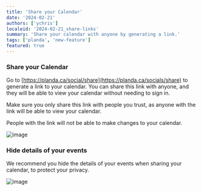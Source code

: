 ```yaml
---
title: 'Share your Calendar'
date: '2024-02-21'
authors: ['ychris']
localeid: '2024-02-21_share-links'
summary: 'Share your calendar with anyone by generating a link.'
tags: ['planda', 'new-feature']
featured: true
---
```


### Share your Calendar

Go to [https://planda.ca/social/share](https://planda.ca/socials/share) to generate a link to your calendar. You can share this link with anyone, and they will be able to view your calendar without needing to sign in.

Make sure you only share this link with people you trust, as anyone with the link will be able to view your calendar.

People with the link will not be able to make changes to your calendar.

![image](/blog/planda-share.png)


### Hide details of your events

We recommend you hide the details of your events when sharing your calendar, to protect your privacy.

![image](/blog/accesslevel1-calendar.png)

